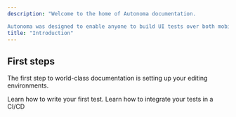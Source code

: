 ```yaml
---
description: "Welcome to the home of Autonoma documentation.

Autonoma was designed to enable anyone to build UI tests over both mobile and web applications with just natural language."
title: "Introduction"
---
```


## First steps

The first step to world-class documentation is setting up your editing environments.

<CardGroup cols={2}>
  <Card title="Writing tests" icon="pen-to-square" href="https://autonoma-9e2c48c0.mintlify.app/quickstart">
    Learn how to write your first test.
  </Card>

  <Card title="Integrate to CI/CD" icon="code" href="https://autonoma-9e2c48c0.mintlify.app/development">
    Learn how to integrate your tests in a CI/CD
  </Card>
</CardGroup>
